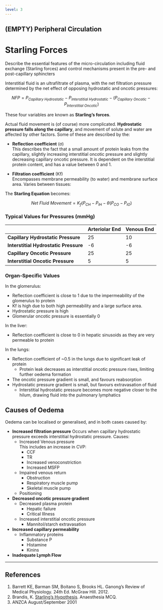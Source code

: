 ```yaml
---
level: 3
---
```


## (EMPTY) Peripheral Circulation

# Starling Forces

:::CICM
Describe the essential features of the micro-circulation including fluid exchange (Starling forces) and control mechanisms present in the pre- and post-capillary sphincters
:::

Interstitial fluid is an ultrafiltrate of plasma, with the net filtration pressure determined by the net effect of opposing hydrostatic and oncotic pressures:

$$NFP = P_{Capillary \ Hydrostatic} - P_{Interstitial \ Hydrostatic} - (P_{Capillary \ Oncotic} - P_{Interstitial \ Oncotic})$$

These four variables are known as **Starling's forces**.

Actual fluid movement is (of course) more complicated. **Hydrostatic pressure falls along the capillary**, and movement of solute and water are affected by other factors. Some of these are described by the:

* **Reflection coefficient** (σ)\
This describes the fact that a small amount of protein leaks from the capillary, slightly increasing interstitial oncotic pressure and slightly decreasing capillary oncotic pressure. It is dependent on the interstitial protein content, and has a value between 0 and 1.

* **Filtration coefficient** (Kf)\
Encompasses membrane permeability (to water) and membrane surface area. Varies between tissues:

The **Starling Equation** becomes:

$$Net \ Fluid \ Movement =  K_f(P_{CH} - P_{IH} - \theta(P_{CO} - P_{IO})$$

### Typical Values for Pressures (mmHg)

|                                       | Arteriolar End | Venous End |
|---------------------------------------+----------------+------------|
| **Capillary Hydrostatic Pressure**    |             25 |         10 |
| **Interstitial Hydrostatic Pressure** |             -6 |         -6 |
| **Capillary Oncotic Pressure**        |             25 |         25 |
| **Interstitial Oncotic Pressure**     |              5 |          5 |

### Organ-Specific Values

In the glomerulus:

* Reflection coefficient is close to 1 due to the impermeability of the glomerulus to protein
* Kf is high due to both high permeability and a large surface area.
* Hydrostatic pressure is high
* Glomerular oncotic pressure is essentially 0

In the liver:

* Reflection coefficient is close to 0 in hepatic sinusoids as they are very permeable to protein

In the lungs:

* Reflection coefficient of ~0.5 in the lungs due to significant leak of protein
    * Protein leak decreases as interstitial oncotic pressure rises, limiting further oedema formation
* The oncotic pressure gradient is small, and favours reabsorption
* Hydrostatic pressure gradient is small, but favours extravasation of fluid
    * Interstitial hydrostatic pressure becomes more negative closer to the hilum, drawing fluid into the pulmonary lymphatics


## Causes of Oedema

Oedema can be localised or generalised, and in both cases caused by:

* **Increased filtration pressure**
    Occurs when capillary hydrostatic pressure exceeds interstitial hydrostatic pressure. Causes:
    * Increased Venous pressure\
    This includes an increase in CVP:
        * CCF
        * TR
        * Increased venoconstriction
        * Increased MSFP
    * Impaired venous return
        * Obstruction
        * Respiratory muscle pump
        * Skeletal muscle pump
    * Positioning
* **Decreased oncotic pressure gradient**
    * Decreased plasma protein
        * Hepatic failure
        * Critical Illness
    * Increased interstitial oncotic pressure
        * Mannitol/starch extravasation
* **Increased capillary permeability**
    * Inflammatory proteins
        * Substance P
        * Histamine
        * Kinins
* **Inadequate Lymph Flow**

---

## References

1. Barrett KE, Barman SM, Boitano S, Brooks HL. Ganong's Review of Medical Physiology. 24th Ed. McGraw Hill. 2012.
2. Brandis, K. [Starling's Hypothesis](http://www.anaesthesiamcq.com/FluidBook/fl4_2.php). Anaesthesia MCQ.
3. ANZCA August/September 2001